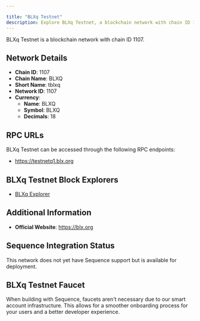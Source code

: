 ```yaml
---

title: "BLXq Testnet"
description: Explore BLXq Testnet, a blockchain network with chain ID 1107. Learn about its native currency, BLXQ, and how to interact with the network.
---
```




BLXq Testnet is a blockchain network with chain ID 1107.

## Network Details

- **Chain ID**: 1107
- **Chain Name**: BLXQ
- **Short Name**: tblxq
- **Network ID**: 1107
- **Currency**: 
  - **Name**: BLXQ
  - **Symbol**: BLXQ
  - **Decimals**: 18

## RPC URLs

BLXq Testnet can be accessed through the following RPC endpoints:

- https://testnetq1.blx.org

## BLXq Testnet Block Explorers

- [BLXq Explorer](https://explorer.blx.org)

## Additional Information

- **Official Website**: https://blx.org

## Sequence Integration Status

This network does not yet have Sequence support but is available for deployment.

## BLXq Testnet Faucet

When building with Sequence, faucets aren't necessary due to our smart account infrastructure. This allows for a smoother onboarding process for your users and a better developer experience.
